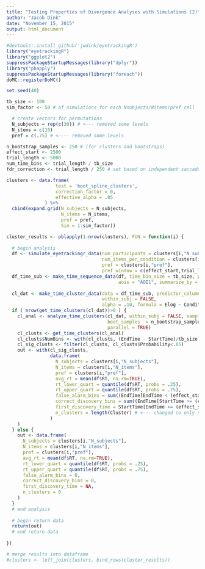 ```yaml
---
title: "Testing Properties of Divergence Analyses with Simulations (2)"
author: "Jacob Dink"
date: "November 15, 2015"
output: html_document
---
```


```r
#devtools::install_github('jwdink/eyetrackingR')
library("eyetrackingR")
library("ggplot2")
suppressPackageStartupMessages(library("dplyr"))
library("pbapply")
suppressPackageStartupMessages(library("foreach"))
doMC::registerDoMC()

set.seed(40)

tb_size <- 100
sim_factor <- 50 # of simulations for each Nsubjects/Nitems/pref cell

  # create vectors for permutations
  N_subjects = rep(c(30)) # <--- removed some levels
  N_items = c(10)
  pref = c(.75) # <---- removed some levels

n_bootstrap_samples <- 250 # (for clusters and bootstraps)
effect_start <- 2500
trial_length <- 5000
num_time_bins <- trial_length / tb_size
fdr_correction <- trial_length / 250 # set based on independent saccade bins.... experimental
```


```r
clusters <- data.frame(
                  test = 'boot_spline_clusters',
                  correction_factor = 0,
                  effective_alpha = .05
              ) %>%
  cbind(expand.grid(N_subjects = N_subjects, 
                    N_items = N_items, 
                    pref = pref,
                    Sim = 1:sim_factor))

cluster_results <- pblapply(1:nrow(clusters), FUN = function(i) {
  
  # begin analysis
  df <- simulate_eyetrackingr_data(num_participants = clusters[i,"N_subjects"], 
                                   num_items_per_condition = clusters[i,"N_items"], 
                                   pref = clusters[i,"pref"], 
                                   pref_window = c(effect_start,trial_length))
  df_time_sub <- make_time_sequence_data(df, time_bin_size = tb_size, predictor_columns = "Condition", 
                                         aois = "AOI1", summarize_by = "Participant")
  
  cl_dat <- make_time_cluster_data(data = df_time_sub, predictor_column = "Condition", test = "boot_splines",
                                   within_subj = FALSE,
                                   alpha = .10, formula = Elog ~ Condition)
  if ( nrow(get_time_clusters(cl_dat))>0 ) {
    cl_anal <- analyze_time_clusters(cl_dat, within_subj = FALSE, samples = n_bootstrap_samples, 
                                     boot_samples  = n_bootstrap_samples,
                                     parallel = TRUE)
    cl_clusts <- get_time_clusters(cl_anal)
    cl_clusts$NumBins <- with(cl_clusts, (EndTime - StartTime)/tb_size)
    cl_sig_clusts <- filter(cl_clusts, cl_clusts$Probability<.05)
    out <- with(cl_sig_clusts, 
                data.frame(
                  N_subjects = clusters[i,"N_subjects"],
                  N_items = clusters[i,"N_items"],
                  pref = clusters[i,"pref"], 
                  avg_rt = mean(df$RT, na.rm=TRUE),
                  rt_lower_quart = quantile(df$RT, probs = .25),
                  rt_upper_quart = quantile(df$RT, probs = .75),
                  false_alarm_bins = sum((EndTime[EndTime < (effect_start-tb_size) & StartTime < (effect_start-tb_size)] - StartTime[EndTime < (effect_start-tb_size) & StartTime < (effect_start-tb_size)])/tb_size, ((effect_start-tb_size)-StartTime[EndTime >= (effect_start-tb_size) & StartTime < (effect_start-tb_size)])/tb_size),
                  correct_discovery_bins = sum((EndTime[StartTime >= (effect_start-tb_size)] - StartTime[StartTime >= (effect_start-tb_size)])/tb_size, (EndTime[StartTime < (effect_start-tb_size) & EndTime > (effect_start-tb_size)]-(effect_start-tb_size))/tb_size),
                  first_discovery_time = StartTime[EndTime >= (effect_start-tb_size)][1],
                  n_clusters = length(Cluster) # <--- changed so only significant clusters
                )  
    )
  } else {
    out <- data.frame(
      N_subjects = clusters[i,"N_subjects"],
      N_items = clusters[i,"N_items"],
      pref = clusters[i,"pref"], 
      avg_rt = mean(df$RT, na.rm=TRUE),
      rt_lower_quart = quantile(df$RT, probs = .25),
      rt_upper_quart = quantile(df$RT, probs = .75),
      false_alarm_bins = 0,
      correct_discovery_bins = 0,
      first_discovery_time = NA,
      n_clusters = 0
    )
  }
  # end analysis
  
  # begin return data
  return(out)
  # end return data
  
})

# merge results into dataframe
#clusters <- left_join(clusters, bind_rows(cluster_results))
```
